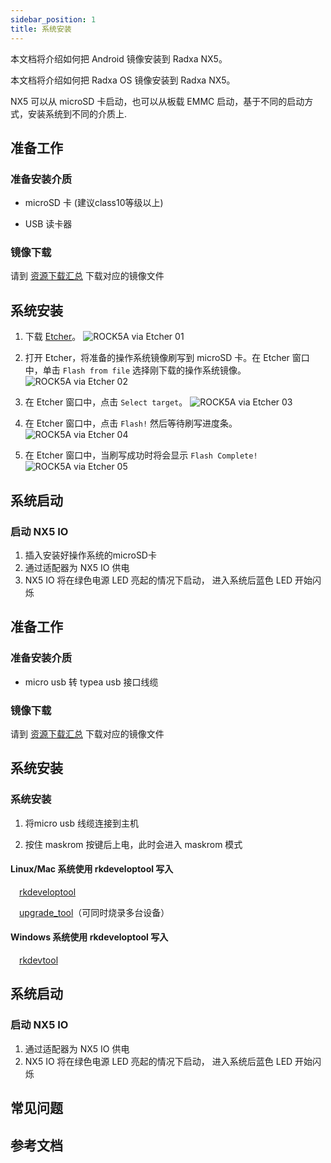```yaml
---
sidebar_position: 1
title: 系统安装
---
```


本文档将介绍如何把 Android 镜像安装到 Radxa NX5。

本文档将介绍如何把 Radxa OS 镜像安装到 Radxa NX5。

NX5 可以从 microSD 卡启动，也可以从板载 EMMC 启动，基于不同的启动方式，安装系统到不同的介质上.

<Tabs queryString="target">

<TabItem value="microSD" label="安装系统到 microSD 卡">

## 准备工作

### 准备安装介质

- microSD 卡 (建议class10等级以上)

- USB 读卡器

### 镜像下载

请到 [资源下载汇总](../getting-started/download.md) 下载对应的镜像文件

## 系统安装

1. 下载 [Etcher](https://etcher.balena.io/)。
   ![ROCK5A via Etcher 01](/img/rock5a/rock5a-etcher.webp)

2. 打开 Etcher，将准备的操作系统镜像刷写到 microSD 卡。在 Etcher 窗口中，单击 `Flash from file` 选择刚下载的操作系统镜像。
   ![ROCK5A via Etcher 02](/img/rock5a/rock5a-etcher-1.webp)

3. 在 Etcher 窗口中，点击 `Select target`。
   ![ROCK5A via Etcher 03](/img/rock5a/rock5a-etcher-2.webp)

4. 在 Etcher 窗口中，点击 `Flash!` 然后等待刷写进度条。
   ![ROCK5A via Etcher 04](/img/rock5a/rock5a-etcher-3.webp)

5. 在 Etcher 窗口中，当刷写成功时将会显示 `Flash Complete!`
   ![ROCK5A via Etcher 05](/img/rock5a/rock5a-etcher-4.webp)

## 系统启动

### 启动 NX5 IO

1. 插入安装好操作系统的microSD卡
2. 通过适配器为 NX5 IO 供电
3. NX5 IO 将在绿色电源 LED 亮起的情况下启动， 进入系统后蓝色 LED 开始闪烁

</TabItem>

<TabItem value="eMMC" label="安装系统到 eMMC ">

## 准备工作

### 准备安装介质

- micro usb 转 typea usb 接口线缆

### 镜像下载

请到 [资源下载汇总](../getting-started/download.md) 下载对应的镜像文件

## 系统安装

### 系统安装

1. 将micro usb 线缆连接到主机

2. 按住 maskrom 按键后上电，此时会进入 maskrom 模式

<Tabs queryString="target">

<TabItem value="Linux/Mac" label="Linux">

#### Linux/Mac 系统使用 rkdeveloptool 写入

&emsp;[rkdeveloptool](../radxa-os/low-level-dev/rkdeveloptool.md)

&emsp;[upgrade_tool](../radxa-os/low-level-dev/upgrade-tool.md)（可同时烧录多台设备）

</TabItem>

<TabItem value="Windows" label="Windows">

#### Windows 系统使用 rkdeveloptool 写入

&emsp;[rkdevtool](../radxa-os/low-level-dev/rkdevtool.md)

</TabItem>

</Tabs>

## 系统启动

### 启动 NX5 IO

1. 通过适配器为 NX5 IO 供电
2. NX5 IO 将在绿色电源 LED 亮起的情况下启动， 进入系统后蓝色 LED 开始闪烁

</TabItem>

</Tabs>

## 常见问题

## 参考文档

